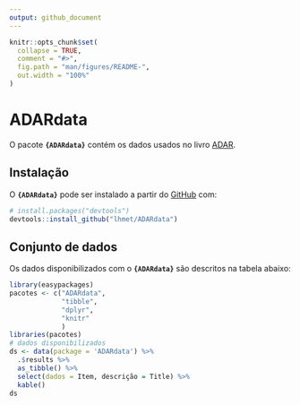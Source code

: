 ```yaml
---
output: github_document
---
```


<!-- README.md is generated from README.Rmd. Please edit that file -->

```r
knitr::opts_chunk$set(
  collapse = TRUE,
  comment = "#>",
  fig.path = "man/figures/README-",
  out.width = "100%"
)
```

# ADARdata

<!-- badges: start -->
<!-- badges: end -->

O pacote **`{ADARdata}`** contém os dados usados no livro [ADAR](https://lhmet.github.io/adar-ebook/).

## Instalação

O **`{ADARdata}`** pode ser instalado a partir do [GitHub](https://github.com/) com:

``` r
# install.packages("devtools")
devtools::install_github("lhmet/ADARdata")
```
## Conjunto de dados

Os dados disponibilizados com o **`{ADARdata}`** são descritos na tabela abaixo:

```r
library(easypackages)
pacotes <- c("ADARdata",
             "tibble",
             "dplyr",
             "knitr"
             )
libraries(pacotes)
# dados disponibilizados
ds <- data(package = 'ADARdata') %>%
  .$results %>%
  as_tibble() %>% 
  select(dados = Item, descrição = Title) %>%
  kable()
ds
```

